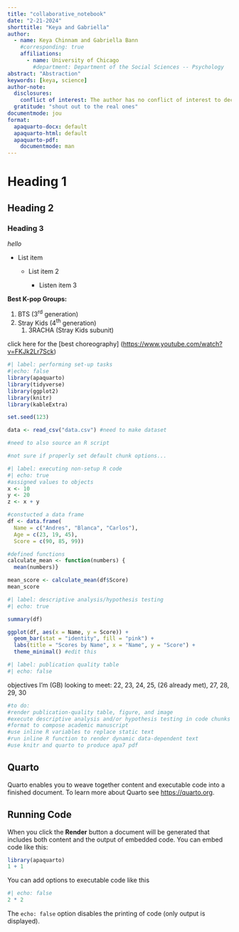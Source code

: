 ```yaml
---
title: "collaborative_notebook"
date: "2-21-2024"
shorttitle: "Keya and Gabriella"
author:
  - name: Keya Chinnam and Gabriella Bann
    #corresponding: true
    affiliations:
      - name: University of Chicago
        #department: Department of the Social Sciences -- Psychology
abstract: "Abstraction"
keywords: [keya, science]
author-note:
  disclosures:
    conflict of interest: The author has no conflict of interest to declare.
  gratitude: "shout out to the real ones"
documentmode: jou
format:
  apaquarto-docx: default
  apaquarto-html: default
  apaquarto-pdf:
    documentmode: man
---
```


# Heading 1

## Heading 2

### Heading 3

*hello*

-   List item

    -   List item 2

        -   Listen item 3

**Best K-pop Groups:**

1.  BTS (3^rd^ generation)
2.  Stray Kids (4^th^ generation)
    1.  3RACHA (Stray Kids subunit)

click here for the \[best choreography\] (<https://www.youtube.com/watch?v=FKJk2Lr7Sck>)

<!-- hello what's up-->

```r
#| label: performing set-up tasks
#|echo: false
library(apaquarto)
library(tidyverse)
library(ggplot2)
library(knitr)
library(kableExtra)

set.seed(123)

data <- read_csv("data.csv") #need to make dataset

#need to also source an R script

#not sure if properly set default chunk options...
```

```r
#| label: executing non-setup R code
#| echo: true
#assigned values to objects
x <- 10
y <- 20
z <- x + y

#constucted a data frame
df <- data.frame(
  Name = c("Andres", "Blanca", "Carlos"),
  Age = c(23, 19, 45),
  Score = c(90, 85, 99))

#defined functions
calculate_mean <- function(numbers) {
  mean(numbers)}

mean_score <- calculate_mean(df$Score)
mean_score
```

```r
#| label: descriptive analysis/hypothesis testing
#| echo: true

summary(df)

ggplot(df, aes(x = Name, y = Score)) +
  geom_bar(stat = "identity", fill = "pink") +
  labs(title = "Scores by Name", x = "Name", y = "Score") +
  theme_minimal() #edit this
```

```r
#| label: publication quality table
#| echo: false
```

objectives I'm (GB) looking to meet: 22, 23, 24, 25, (26 already met), 27, 28, 29, 30

```r
#to do: 
#render publication-quality table, figure, and image
#execute descriptive analysis and/or hypothesis testing in code chunks
#format to compose academic manuscript
#use inline R variables to replace static text
#run inline R function to render dynamic data-dependent text
#use knitr and quarto to produce apa7 pdf

```

## Quarto

Quarto enables you to weave together content and executable code into a finished document. To learn more about Quarto see <https://quarto.org>.

## Running Code

When you click the **Render** button a document will be generated that includes both content and the output of embedded code. You can embed code like this:

```r
library(apaquarto)
1 + 1
```

You can add options to executable code like this

```r
#| echo: false
2 * 2
```

The `echo: false` option disables the printing of code (only output is displayed).
